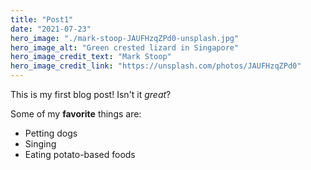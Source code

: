 ```yaml
---
title: "Post1"
date: "2021-07-23"
hero_image: "./mark-stoop-JAUFHzqZPd0-unsplash.jpg"
hero_image_alt: "Green crested lizard in Singapore"
hero_image_credit_text: "Mark Stoop"
hero_image_credit_link: "https://unsplash.com/photos/JAUFHzqZPd0"
---
```


This is my first blog post! Isn't it *great*?

Some of my **favorite** things are:

* Petting dogs
* Singing
* Eating potato-based foods